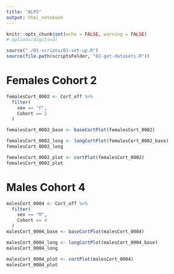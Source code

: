 ```yaml
---
title: "ALPS"
output: html_notebook
---
```


```r
knitr::opts_chunk$set(echo = FALSE, warning = FALSE)
# options(digits=3)
```

```r
source("./01-scripts/01-set-up.R")
source(file.path(scriptsFolder, "02-get-datasets.R"))
```

# Females Cohort 2
```r
femalesCort_0002 <- Cort_off %>%
  filter(
    sex == "F",
    Cohort == 2
  )

femalesCort_0002_base <- baseCortPlot(femalesCort_0002)

femalesCort_0002_long <- longCortPlot(femalesCort_0002_base)
femalesCort_0002_long

femalesCort_0002_plot <- cortPlot(femalesCort_0002)
femalesCort_0002_plot
```

# Males Cohort 4
```r
malesCort_0004 <- Cort_off %>%
  filter(
    sex == "M",
    Cohort == 4
  )
malesCort_0004_base <- baseCortPlot(malesCort_0004)

malesCort_0004_long <- longCortPlot(malesCort_0004_base)
malesCort_0004_long

malesCort_0004_plot <- cortPlot(malesCort_0004)
malesCort_0004_plot
```

